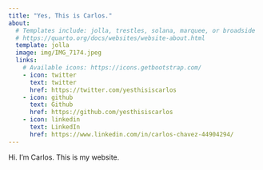 ```yaml
---
title: "Yes, This is Carlos."
about:
  # Templates include: jolla, trestles, solana, marquee, or broadside
  # https://quarto.org/docs/websites/website-about.html
  template: jolla
  image: img/IMG_7174.jpeg
  links:
    # Available icons: https://icons.getbootstrap.com/
    - icon: twitter
      text: twitter
      href: https://twitter.com/yesthisiscarlos
    - icon: github
      text: Github
      href: https://github.com/yesthisiscarlos
    - icon: linkedin
      text: LinkedIn
      href: https://www.linkedin.com/in/carlos-chavez-44904294/
---
```


Hi. I'm Carlos. This is my website.

